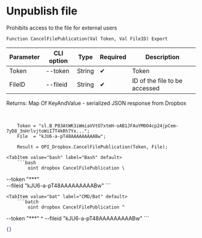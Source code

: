 ﻿---
sidebar_position: 6
---


# Unpublish file
 Prohibits access to the file for external users



`Function CancelFilePublication(Val Token, Val FileID) Export`

  | Parameter | CLI option | Type | Required | Description |
  |-|-|-|-|-|
  | Token | --token | String | &#x2714; | Token |
  | FileID | --fileid | String | &#x2714; | ID of the file to be accessed |

  
  Returns:  Map Of KeyAndValue - serialized JSON response from Dropbox

<br/>




```bsl title="1C:Enterprise/OneScript code example"
    Token = "sl.B_P83AtWK3iWmiaVVtO7xtmH-oAB1JFAuYM0O4cp24jpCem-7yD8_3nHrlvjtoWiI7T4kRh7Yx...";
    File  = "kJU6-a-pT48AAAAAAAAABw";

    Result = OPI_Dropbox.CancelFilePublication(Token, File);
```
 

 <Tabs>
  
    <TabItem value="bash" label="Bash" default>
        ```bash
            oint dropbox CancelFilePublication \
 --token "***" \
 --fileid "kJU6-a-pT48AAAAAAAAABw"
        ```
    </TabItem>
  
    <TabItem value="bat" label="CMD/Bat" default>
        ```batch
            oint dropbox CancelFilePublication ^
 --token "***" ^
 --fileid "kJU6-a-pT48AAAAAAAAABw"
        ```
    </TabItem>
</Tabs>


```json title="Result"
{}
```
